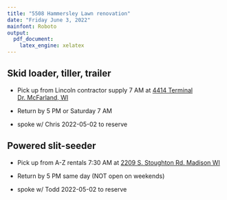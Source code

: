 ```yaml
---
title: "5508 Hammersley Lawn renovation"
date: "Friday June 3, 2022"
mainfont: Roboto
output:
  pdf_document:
    latex_engine: xelatex
---
```



## Skid loader, tiller, trailer 

- Pick up from Lincoln contractor supply 7 AM at [4414 Terminal Dr. McFarland, WI](https://goo.gl/maps/z2m2kzjtvRKcAvdX8)

- Return by 5 PM or Saturday 7 AM

- spoke w/ Chris 2022-05-02 to reserve 

## Powered slit-seeder 

- Pick up from A-Z rentals 7:30 AM at [2209 S. Stoughton Rd. Madison WI](https://goo.gl/maps/z2m2kzjtvRKcAvdX8)

- Return by 5 PM same day (NOT open on weekends)

- spoke w/ Todd 2022-05-02 to reserve 

